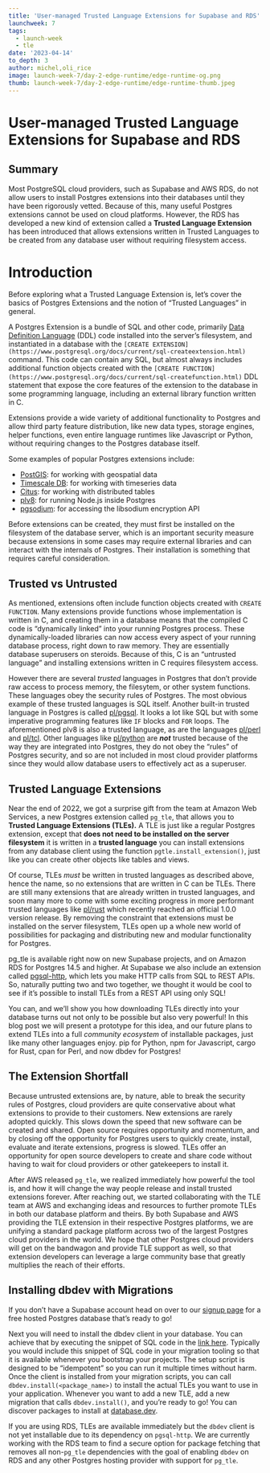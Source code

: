 ```yaml
---
title: 'User-managed Trusted Language Extensions for Supabase and RDS'
launchweek: 7
tags:
  - launch-week
  - tle
date: '2023-04-14'
to_depth: 3
author: michel,oli_rice
image: launch-week-7/day-2-edge-runtime/edge-runtime-og.png
thumb: launch-week-7/day-2-edge-runtime/edge-runtime-thumb.jpeg
---
```


# User-managed Trusted Language Extensions for Supabase and RDS

## Summary

Most PostgreSQL cloud providers, such as Supabase and AWS RDS, do not allow users to install Postgres extensions into their databases until they have been rigorously vetted. Because of this, many useful Postgres extensions cannot be used on cloud platforms. However, the RDS has developed a new kind of extension called a **Trusted Language Extension** has been introduced that allows extensions written in Trusted Languages to be created from any database user without requiring filesystem access.

# Introduction

Before exploring what a Trusted Language Extension is, let’s cover the basics of Postgres Extensions and the notion of “Trusted Languages” in general.

A Postgres Extension is a bundle of SQL and other code, primarily [Data Definition Language](https://www.postgresql.org/docs/current/ddl.html) (DDL) code installed into the server’s filesystem, and instantiated in a database with the `[CREATE EXTENSION](https://www.postgresql.org/docs/current/sql-createextension.html)` command.  This code can contain any SQL, but almost always includes additional function objects created with the `[CREATE FUNCTION](https://www.postgresql.org/docs/current/sql-createfunction.html)` DDL statement that expose the core features of the extension to the database in some programming language, including an external library function written in C.

Extensions provide a wide variety of additional functionality to Postgres and allow third party feature distribution, like new data types, storage engines, helper functions, even entire language runtimes like Javascript or Python, without requiring changes to the Postgres database itself.  

Some examples of popular Postgres extensions include:

- [PostGIS](https://postgis.net/): for working with geospatial data
- [Timescale DB](https://www.timescale.com/): for working with timeseries data
- [Citus](https://www.citusdata.com/): for working with distributed tables
- [plv8](https://plv8.github.io/): for running Node.js inside Postgres
- [pgsodium](https://github.com/michelp/pgsodium): for accessing the libsodium encryption API

Before  extensions can be created, they must first be installed on the filesystem of the database server, which is an important security measure because extensions in some cases may require external libraries and can interact with the internals of Postgres. Their installation is something that requires careful consideration.  

## Trusted vs Untrusted

As mentioned, extensions often include function objects created with `CREATE FUNCTION`.   Many extensions provide functions whose implementation is written in C, and creating them in a database means that the compiled C code is “dynamically linked” into your running Postgres process. These dynamically-loaded libraries can now access every aspect of your running database process, right down to raw memory. They are essentially database superusers on steroids. Because of this, C is an “untrusted language” and installing extensions written in C requires filesystem access.

However there are several *trusted* languages in Postgres that don’t provide raw access to process memory, the filesytem, or other system functions. These languages obey the security rules of Postgres. The most obvious example of these trusted languages is SQL itself. Another built-in trusted language in Postgres is called [pl/pgsql](https://www.postgresql.org/docs/current/plpgsql.html).  It looks a lot like SQL but with some imperative programming features like `IF` blocks and `FOR` loops.  The aforementioned plv8 is also a trusted language, as are the languages [pl/perl](https://www.postgresql.org/docs/current/plperl.html) and [pl/tcl](https://www.postgresql.org/docs/current/pltcl.html).  Other languages like [pl/python](https://www.postgresql.org/docs/current/plpython.html) are ***not*** trusted because of the way they are integrated into Postgres, they do not obey the “rules” of Postgres security, and so are not included in most cloud provider platforms since they would allow database users to effectively act as a superuser.

## Trusted Language Extensions

Near the end of 2022, we got a surprise gift from the team at Amazon Web Services, a new Postgres extension called `pg_tle`, that allows you to **Trusted Language Extensions (TLEs).** A TLE is just like a regular Postgres extension, except that **does not need to be installed on the server filesystem** it is written in a **trusted language** you can install extensions from any database client using the function `pgtle.install_extension()`, just like you can create other objects like tables and views.

Of course, TLEs *must* be written in trusted languages as described above, hence the name, so no extensions that are written in C can be TLEs. There are still many extensions that are already written in trusted languages, and soon many more to come with some exciting progress in more performant trusted languages like [pl/rust](https://github.com/tcdi/plrust) which recently reached an official 1.0.0 version release.  By removing the constraint that extensions must be installed on the server filesystem, TLEs open up a whole new world of possibilities for packaging and distributing new and modular functionality for Postgres.

pg_tle is available right now on new Supabase projects, and on Amazon RDS for Postgres 14.5 and higher.  At Supabase we also include an extension called [pgsql-http](https://github.com/pramsey/pgsql-http), which lets you make HTTP calls from SQL to REST APIs.  So, naturally putting two and two together, we thought it would be cool to see if it’s possible to install TLEs from a REST API using only SQL! 

You can, and we’ll show you how downloading TLEs directly into your database turns out not only to be possible but also very powerful!  In this blog post we will present a prototype for this idea, and our future plans to extend TLEs into a full *community ecosystem* of installable packages, just like many other languages enjoy. pip for Python, npm for Javascript, cargo for Rust, cpan for Perl, and now dbdev for Postgres!

## The Extension Shortfall

Because untrusted extensions are, by nature, able to break the security rules of Postgres, cloud providers are quite conservative about what extensions to provide to their customers. New extensions are rarely adopted quickly.  This slows down the speed that new software can be created and shared.  Open source requires opportunity and momentum, and by closing off the opportunity for Postgres users to quickly create, install, evaluate and iterate extensions, progress is slowed. TLEs offer an opportunity for open source developers to create and share code without having to wait for cloud providers or other gatekeepers to install it.

After AWS released `pg_tle`, we realized immediately how powerful the tool is, and how it will change the way people release and install trusted extensions forever.  After reaching out, we started collaborating with the TLE team at AWS and exchanging ideas and resources to further promote TLEs in both our database platform and theirs.  By both Supabase and AWS providing the TLE extension in their respective Postgres platforms, we are unifying a standard package platform across two of the largest Postgres cloud providers in the world.  We hope that other Postgres cloud providers will get on the bandwagon and provide TLE support as well, so that extension developers can leverage a large community base that greatly multiplies the reach of their efforts.

## Installing dbdev with Migrations

If you don’t have a Supabase account head on over to our [signup page](https://app.supabase.com/sign-up) for a free hosted Postgres database that’s ready to go!

Next you will need to install the dbdev client in your database. You can achieve that by executing the snippet of SQL code in the [link here](https://database.dev/installer).  Typically you would include this snippet of SQL code in your migration tooling so that it is available whenever you bootstrap your projects.  The setup script is designed to be “idempotent” so you can run it multiple times without harm. Once the client is installed from your migration scripts, you can call `dbdev.install(<package_name>)` to install the actual TLEs you want to use in your application.  Whenever you want to add a new TLE, add a new migration that calls `dbdev.install()`, and you’re ready to go! You can discover packages to install at [database.dev](https://www.notion.so/LW7-dbdev-database-dev-read-only-b537cf0c90934f2280f23898720e8b3e).

If you are using RDS, TLEs are available immediately but the `dbdev` client is not yet installable due to its dependency on `pgsql-http`. We are currently working with the RDS team to find a secure option for package fetching that removes all non-`pg_tle` dependencies with the goal of enabling `dbdev` on RDS and any other Postgres hosting provider with support for `pg_tle`.